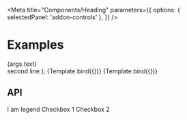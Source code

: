 
<Intro />

<Meta
  title="Components/Heading"
  parameters={{
    options: { selectedPanel: 'addon-controls' },
  }}
/>

# Examples

  <PharosHeading level={args.level} preset={args.preset}>
    {args.text}
    <br />
    second line
  </PharosHeading>
);

<Canvas withToolbar>
  <Story
    name="Base"
    argTypes={{
      text: { control: { type: 'text' }, defaultValue: 'Heading style' },
      level: {
        control: { type: 'range', min: 1, max: 6, step: 1 },
        defaultValue: 1,
      },
      preset: {
        defaultValue: '5',
        options: ['1', '2', '3', '4', '5', '6', '7', 'legend'],
        control: {
          type: 'radio',
        },
      },
    }}
  >
    {Template.bind({})}
  </Story>
</Canvas>

<Canvas withToolbar>
  <Story
    name="Bold"
    argTypes={{
      text: { control: { type: 'text' }, defaultValue: 'Heading style' },
      level: {
        control: { type: 'range', min: 1, max: 6, step: 1 },
        defaultValue: 1,
      },
      preset: {
        defaultValue: '5--bold',
        options: ['1--bold', '2--bold', '3--bold', '4--bold', '5--bold', '6--bold', '7--bold'],
        control: {
          type: 'radio',
        },
      },
    }}
  >
    {Template.bind({})}
  </Story>
</Canvas>

## API

<ArgsTable of={PharosHeading} />

<Canvas>
  <Story name="Legend">
    <PharosCheckboxGroup>
      <PharosHeading slot="legend" level={2} preset={'legend'}>
        I am legend
      </PharosHeading>
      <PharosCheckbox value="1">
        <span slot="label">Checkbox 1</span>
      </PharosCheckbox>
      <PharosCheckbox value="2">
        <span slot="label">Checkbox 2</span>
      </PharosCheckbox>
    </PharosCheckboxGroup>
  </Story>
</Canvas>
